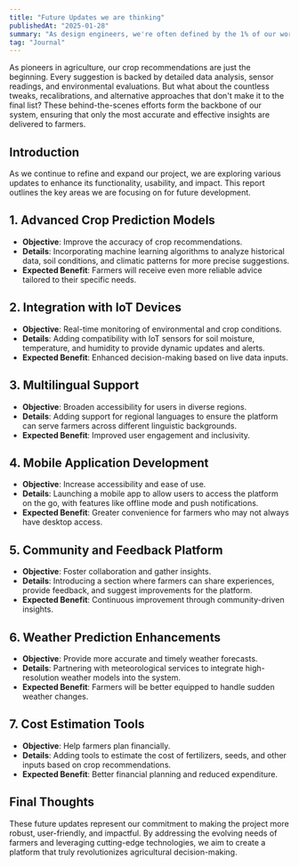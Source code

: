 ```yaml
---
title: "Future Updates we are thinking"
publishedAt: "2025-01-28"
summary: "As design engineers, we're often defined by the 1% of our work that makes it into the final product."
tag: "Journal"
---
```


As pioneers in agriculture, our crop recommendations are just the beginning. Every suggestion is backed by detailed data analysis, sensor readings, and environmental evaluations. But what about the countless tweaks, recalibrations, and alternative approaches that don't make it to the final list? These behind-the-scenes efforts form the backbone of our system, ensuring that only the most accurate and effective insights are delivered to farmers.

## Introduction 

As we continue to refine and expand our project, we are exploring various updates to enhance its functionality, usability, and impact. This report outlines the key areas we are focusing on for future development.

## 1. Advanced Crop Prediction Models

- **Objective**: Improve the accuracy of crop recommendations.
- **Details**: Incorporating machine learning algorithms to analyze historical data, soil conditions, and climatic patterns for more precise suggestions.
- **Expected Benefit**: Farmers will receive even more reliable advice tailored to their specific needs.

## 2. Integration with IoT Devices
- **Objective**: Real-time monitoring of environmental and crop conditions.
- **Details**: Adding compatibility with IoT sensors for soil moisture, temperature, and humidity to provide dynamic updates and alerts.
- **Expected Benefit**: Enhanced decision-making based on live data inputs.

## 3. Multilingual Support
- **Objective**: Broaden accessibility for users in diverse regions.
- **Details**: Adding support for regional languages to ensure the platform can serve farmers across different linguistic backgrounds.
- **Expected Benefit**: Improved user engagement and inclusivity.



## 4. Mobile Application Development
- **Objective**: Increase accessibility and ease of use.
- **Details**: Launching a mobile app to allow users to access the platform on the go, with features like offline mode and push notifications.
- **Expected Benefit**: Greater convenience for farmers who may not always have desktop access.

## 5. Community and Feedback Platform
- **Objective**: Foster collaboration and gather insights.
- **Details**: Introducing a section where farmers can share experiences, provide feedback, and suggest improvements for the platform.
- **Expected Benefit**: Continuous improvement through community-driven insights.

## 6. Weather Prediction Enhancements
- **Objective**: Provide more accurate and timely weather forecasts.
- **Details**: Partnering with meteorological services to integrate high-resolution weather models into the system.
- **Expected Benefit**: Farmers will be better equipped to handle sudden weather changes.

## 7. Cost Estimation Tools
- **Objective**: Help farmers plan financially.
- **Details**: Adding tools to estimate the cost of fertilizers, seeds, and other inputs based on crop recommendations.
- **Expected Benefit**: Better financial planning and reduced expenditure.


## Final Thoughts

These future updates represent our commitment to making the project more robust, user-friendly, and impactful. By addressing the evolving needs of farmers and leveraging cutting-edge technologies, we aim to create a platform that truly revolutionizes agricultural decision-making.
